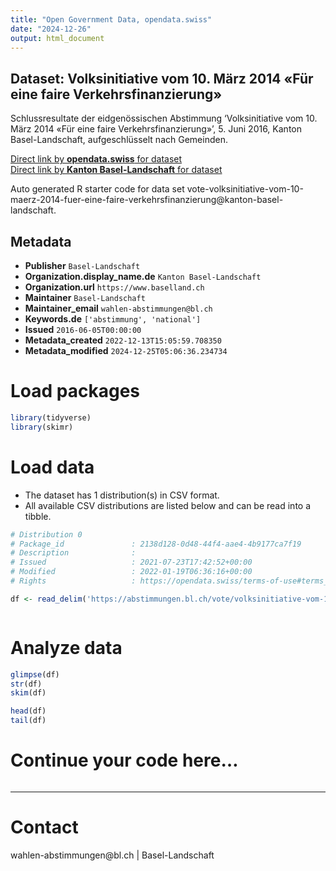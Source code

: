 ```yaml
---
title: "Open Government Data, opendata.swiss"
date: "2024-12-26"
output: html_document
---
```


## Dataset: Volksinitiative vom 10. März 2014 «Für eine faire Verkehrsfinanzierung»

Schlussresultate der eidgenössischen Abstimmung 'Volksinitiative vom 10. März 2014 «Für eine faire Verkehrsfinanzierung»', 5. Juni 2016, Kanton Basel-Landschaft, aufgeschlüsselt nach Gemeinden.

[Direct link by **opendata.swiss** for dataset](https://opendata.swiss/de/dataset/volksinitiative-vom-10-marz-2014-fur-eine-faire-verkehrsfinanzierung)<br>
[Direct link by **Kanton Basel-Landschaft** for dataset](https://abstimmungen.bl.ch/vote/volksinitiative-vom-10-maerz-2014-fuer-eine-faire-verkehrsfinanzierung/data)

Auto generated R starter code for data set vote-volksinitiative-vom-10-maerz-2014-fuer-eine-faire-verkehrsfinanzierung@kanton-basel-landschaft.

## Metadata

- **Publisher** `Basel-Landschaft`
- **Organization.display_name.de** `Kanton Basel-Landschaft`
- **Organization.url** `https://www.baselland.ch`
- **Maintainer** `Basel-Landschaft`
- **Maintainer_email** `wahlen-abstimmungen@bl.ch`
- **Keywords.de** `['abstimmung', 'national']`
- **Issued** `2016-06-05T00:00:00`
- **Metadata_created** `2022-12-13T15:05:59.708350`
- **Metadata_modified** `2024-12-25T05:06:36.234734`


# Load packages

```r

library(tidyverse)
library(skimr)

```

# Load data

-   The dataset has 1 distribution(s) in CSV format.
-   All available CSV distributions are listed below and can be read into a tibble.

```r

# Distribution 0
# Package_id               : 2138d128-0d48-44f4-aae4-4b9177ca7f19
# Description              : 
# Issued                   : 2021-07-23T17:42:52+00:00
# Modified                 : 2022-01-19T06:36:16+00:00
# Rights                   : https://opendata.swiss/terms-of-use#terms_by

df <- read_delim('https://abstimmungen.bl.ch/vote/volksinitiative-vom-10-maerz-2014-fuer-eine-faire-verkehrsfinanzierung/data-csv')



```

# Analyze data

```r

glimpse(df)
str(df)
skim(df)

head(df)
tail(df)

```

# Continue your code here...

```r

```

------------------------------------------------------------------------

# Contact

wahlen-abstimmungen@bl.ch | Basel-Landschaft

